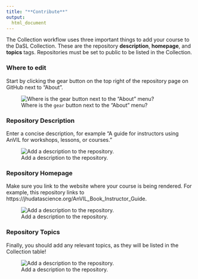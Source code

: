 ```yaml
---
title: "**Contribute**"
output:
  html_document
---
```


The Collection workflow uses three important things to add your course to the DaSL Collection. These are the repository **description**, **homepage**, and **topics** tags. Repositories must be set to public to be listed in the Collection.

### Where to edit

Start by clicking the gear button on the top right of the repository page on GitHub next to "About".

![Where is the `gear` button next to the "About" menu?](https://raw.githubusercontent.com/jhudsl/AnVIL_Template/main/resources/screenshots/repo-about.png)

### Repository Description

Enter a concise description, for example "A guide for instructors using AnVIL for workshops, lessons, or courses."

![Add a description to the repository.](https://raw.githubusercontent.com/jhudsl/AnVIL_Template/main/resources/screenshots/repo-description.png)

### Repository Homepage

Make sure you link to the website where your course is being rendered. For example, this repository links to https://jhudatascience.org/AnVIL_Book_Instructor_Guide.

![Add a description to the repository.](https://raw.githubusercontent.com/jhudsl/AnVIL_Template/main/resources/screenshots/repo-homepage.png)

### Repository Topics

Finally, you should add any relevant topics, as they will be listed in the Collection table!

![Add a description to the repository.](https://raw.githubusercontent.com/jhudsl/AnVIL_Template/main/resources/screenshots/repo-tags.png)
